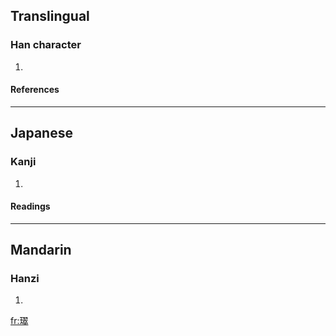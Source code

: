 ==Translingual==
===Han character===
{{Han char|rn=96|rad=玉|as=14|sn=18|four=1714<sub>8</sub>|canj=一土尸一十 (MGSMJ)}}
# {{defn|Han|sort=玉14}}
====References====
{{Han ref|kx=0744.130|dkj=21307|dj=1152.240|hdz=21144.030|uh=74BB|ud=29883|bh=F046|bd=61510}}

----
==Japanese==
===Kanji===
{{ja-kanji|grade=|rs=玉14}}
# {{defn|Japanese}} 
====Readings====
{{ja-readings|on=[[すい]] (sui)|kun=|nanori=}}

----
==Mandarin==
===Hanzi===
{{cmn-hanzi|pin=[[zǔi]] (zui3)|wg=tsui<sup>3</sup>}}
# {{defn|Mandarin}}

[[fr:璻]]